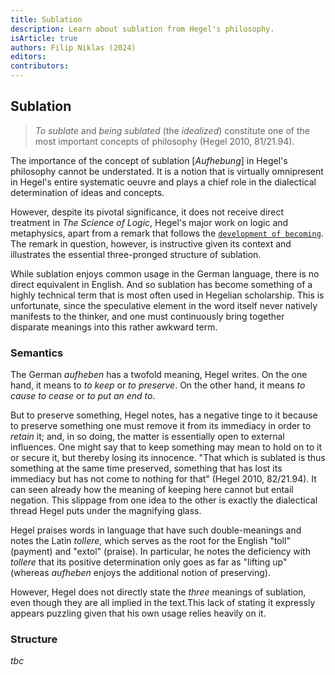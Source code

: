 ```yaml
---
title: Sublation
description: Learn about sublation from Hegel's philosophy.
isArticle: true
authors: Filip Niklas (2024)
editors:
contributors:
---
```


## Sublation

> _To sublate_ and _being sublated_ (the _idealized_) constitute one of the most
> important concepts of philosophy (Hegel 2010, 81/21.94).

The importance of the concept of sublation [_Aufhebung_] in Hegel's philosophy
cannot be understated. It is a notion that is virtually omnipresent in Hegel's
entire systematic oeuvre and plays a chief role in the dialectical determination
of ideas and concepts.

However, despite its pivotal significance, it does not receive direct treatment
in _The Science of Logic_, Hegel's major work on logic and metaphysics, apart
from a remark that follows the
[`development of becoming`](/hegel/reference/becoming/development). The remark
in question, however, is instructive given its context and illustrates the
essential three-pronged structure of sublation.

While sublation enjoys common usage in the German language, there is no direct
equivalent in English. And so sublation has become something of a highly
technical term that is most often used in Hegelian scholarship. This is
unfortunate, since the speculative element in the word itself never natively
manifests to the thinker, and one must continuously bring together disparate
meanings into this rather awkward term.

### Semantics

The German _aufheben_ has a twofold meaning, Hegel writes. On the one hand, it
means to _to keep_ or _to preserve_. On the other hand, it means _to cause to
cease_ or _to put an end to_.

But to preserve something, Hegel notes, has a negative tinge to it because to
preserve something one must remove it from its immediacy in order to _retain_
it; and, in so doing, the matter is essentially open to external influences. One
might say that to keep something may mean to hold on to it or secure it, but
thereby losing its innocence. "That which is sublated is thus something at the
same time preserved, something that has lost its immediacy but has not come to
nothing for that" (Hegel 2010, 82/21.94). It can seen already how the meaning of
keeping here cannot but entail negation. This slippage from one idea to the
other is exactly the dialectical thread Hegel puts under the magnifying glass.

Hegel praises words in language that have such double-meanings and notes the
Latin _tollere_, which serves as the root for the English "toll" (payment) and
"extol" (praise). In particular, he notes the deficiency with _tollere_ that its
positive determination only goes as far as "lifting up" (whereas _aufheben_
enjoys the additional notion of preserving).

However, Hegel does not directly state the _three_ meanings of sublation, even
though they are all implied in the text.This lack of stating it expressly
appears puzzling given that his own usage relies heavily on it.

### Structure

_tbc_
